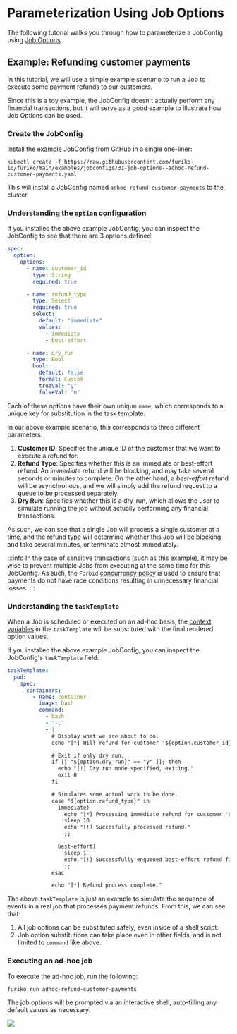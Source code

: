 # Parameterization Using Job Options

The following tutorial walks you through how to parameterize a JobConfig using [Job Options](../../../execution/jobconfig/job-options.md).

## Example: Refunding customer payments

In this tutorial, we will use a simple example scenario to run a Job to execute some payment refunds to our customers.

Since this is a toy example, the JobConfig doesn't actually perform any financial transactions, but it will serve as a good example to illustrate how Job Options can be used.

### Create the JobConfig

Install the [example JobConfig](https://github.com/furiko-io/furiko/blob/main/examples/jobconfigs/31-job-options--adhoc-refund-customer-payments.yaml) from GitHub in a single one-liner:

```shell
kubectl create -f https://raw.githubusercontent.com/furiko-io/furiko/main/examples/jobconfigs/31-job-options--adhoc-refund-customer-payments.yaml
```

This will install a JobConfig named `adhoc-refund-customer-payments` to the cluster.

### Understanding the `option` configuration

If you installed the above example JobConfig, you can inspect the JobConfig to see that there are 3 options defined:

```yaml
spec:
  option:
    options:
      - name: customer_id
        type: String
        required: true

      - name: refund_type
        type: Select
        required: true
        select:
          default: "immediate"
          values:
            - immediate
            - best-effort

      - name: dry_run
        type: Bool
        bool:
          default: false
          format: Custom
          trueVal: "y"
          falseVal: "n"
```

Each of these options have their own unique `name`, which corresponds to a unique key for substitution in the task template.

In our above example scenario, this corresponds to three different parameters:

1. **Customer ID**: Specifies the unique ID of the customer that we want to execute a refund for.
2. **Refund Type**: Specifies whether this is an immediate or best-effort refund. An _immediate_ refund will be blocking, and may take several seconds or minutes to complete. On the other hand, a _best-effort_ refund will be asynchronous, and we will simply add the refund request to a queue to be processed separately.
3. **Dry Run**: Specifies whether this is a dry-run, which allows the user to simulate running the job without actually performing any financial transactions.

As such, we can see that a single Job will process a single customer at a time, and the refund type will determine whether this Job will be blocking and take several minutes, or terminate almost immediately.

:::info
In the case of sensitive transactions (such as this example), it may be wise to prevent multiple Jobs from executing at the same time for this JobConfig. As such, the `Forbid` [concurrency policy](../../../execution/jobconfig/concurrency.md) is used to ensure that payments do not have race conditions resulting in unnecessary financial losses.
:::

### Understanding the `taskTemplate`

When a Job is scheduled or executed on an ad-hoc basis, the [context variables](../../../execution/jobconfig/context-variables.md) in the `taskTemplate` will be substituted with the final rendered option values.

If you installed the above example JobConfig, you can inspect the JobConfig's `taskTemplate` field:

```yaml
taskTemplate:
  pod:
    spec:
      containers:
        - name: container
          image: bash
          command:
            - bash
            - "-c"
            - |
              # Display what we are about to do.
              echo "[*] Will refund for customer '${option.customer_id}' using ${option.refund_type} refund method."

              # Exit if only dry run.
              if [[ "${option.dry_run}" == "y" ]]; then
                echo "[!] Dry run mode specified, exiting."
                exit 0
              fi

              # Simulates some actual work to be done.
              case "${option.refund_type}" in
                immediate)
                  echo "[*] Processing immediate refund for customer '${option.customer_id}' now..."
                  sleep 10
                  echo "[!] Succesfully processed refund."
                  ;;

                best-effort)
                  sleep 1
                  echo "[!] Successfully enqueued best-effort refund for customer '${option.customer_id}', it will be processed within 3 business days."
                  ;;
              esac

              echo "[*] Refund process complete."
```

The above `taskTemplate` is just an example to simulate the sequence of events in a real job that processes payment refunds. From this, we can see that:

1. All job options can be substituted safely, even inside of a shell script.
2. Job option substitutions can take place even in other fields, and is not limited to `command` like above.

### Executing an ad-hoc job

To execute the ad-hoc job, run the following:

```shell
furiko run adhoc-refund-customer-payments
```

The job options will be prompted via an interactive shell, auto-filling any default values as necessary:

![](./img/01-job-options-run.gif)
